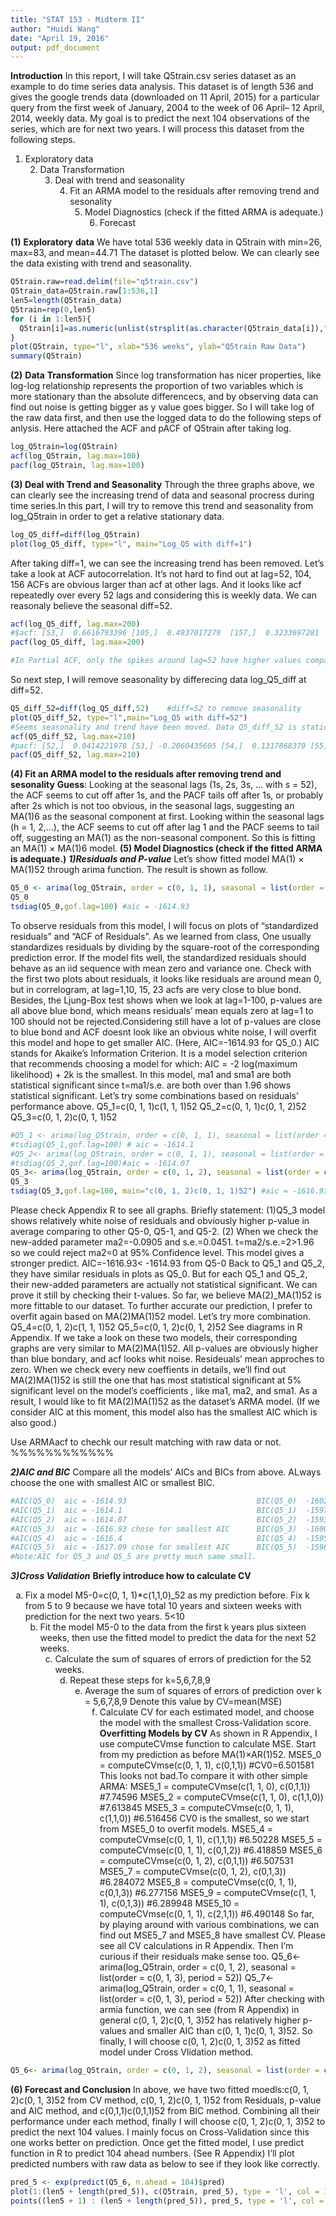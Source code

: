 ```yaml
---
title: "STAT 153 - Midterm II"
author: "Huidi Wang"
date: "April 19, 2016"
output: pdf_document
---
```


**Introduction** \par
\par
\hspace{0.2 in}In this report, I will take Q5train.csv series dataset as an example to do time series data analysis. This dataset is of length 536 and gives the google trends data (downloaded on 11 April, 2015) for a particular query from the first week of January, 2004 to the week of 06 April– 12 April, 2014, weekly data. My goal is to predict the next 104 observations of the series, which are for next two years.\par
\hspace{0.2 in}I will process this dataset from the following steps.\par
\hspace{0.2 in}(1) Exploratory data\par
\hspace{0.2 in}(2) Data Transformation\par
\hspace{0.2 in}(3) Deal with trend and seasonality\par
\hspace{0.2 in}(4) Fit an ARMA model to the residuals after removing trend and sesonality\par
\hspace{0.2 in}(5) Model Diagnostics (check if the fitted ARMA is adequate.)\par
\hspace{0.2 in}(6) Forecast\par
\hspace{0.2 in}\par

**(1)** **Exploratory** **data** \par
\hspace{0.2 in}We have total 536 weekly data in Q5train with min=26, max=83, and mean=44.71 The dataset is plotted below. We can clearly see the data existing with trend and seasonality.\par
```r
Q5train.raw=read.delim(file="q5train.csv")
Q5train_data=Q5train.raw[1:536,1]
len5=length(Q5train_data)
Q5train=rep(0,len5)
for (i in 1:len5){
  Q5train[i]=as.numeric(unlist(strsplit(as.character(Q5train_data[i]),","))[2])
}
plot(Q5train, type="l", xlab="536 weeks", ylab="Q5train Raw Data")
summary(Q5train)
```

**(2)** **Data** **Transformation**\par
\hspace{0.2 in}Since log transformation has nicer properties, like log-log relationship represents the proportion of two variables which is more stationary than the absolute differencecs, and by observing data can find out noise is getting bigger as y value goes bigger. So I will take log of the raw data first, and then use the logged data to do the following steps of anlysis.\par
\hspace{0.2 in}Here attached the ACF and pACF of Q5train after taking log.\par
```r
log_Q5train=log(Q5train)
acf(log_Q5train, lag.max=100)
pacf(log_Q5train, lag.max=100)

```

**(3) Deal with Trend and Seasonality** \par
\hspace{0.2 in}Through the three graphs above, we can clearly see the increasing trend of data and seasonal procress during time series.In this part, I will try to remove this trend and seasonality from log_Q5train in order to get a relative stationary data.\par
```r
log_Q5_diff=diff(log_Q5train)
plot(log_Q5_diff, type="l", main="Log_Q5 with diff=1")
```

\hspace{0.2 in}After taking diff=1, we can see the increasing trend has been removed. \par
\hspace{0.2 in}Let's take a look at ACF autocorrelation. It's not hard to find out at lag=52, 104, 156 ACFs are obvious larger than acf at other lags. And it looks like acf repeatedly over every 52 lags and considering this is weekly data. We can reasonaly believe the seasonal diff=52.\par
```r
acf(log_Q5_diff, lag.max=200)
#$acf: [53,]  0.6616793396 [105,]  0.4937017279  [157,]  0.3233697281
pacf(log_Q5_diff, lag.max=200)

#In Partial ACF, only the spikes around lag=52 have higher values comparing to other lags' pacfs.
```
\hspace{0.2 in}So next step, I will remove seasonality by differecing data log_Q5_diff at diff=52.\par
```r
Q5_diff_52=diff(log_Q5_diff,52)    #diff=52 to remove seasonality
plot(Q5_diff_52, type="l",main="Log_Q5 with diff=52")
#Seems seasonality and trend have been moved. Data Q5_diff_52 is stationary now after diff=1 and diff=52.
acf(Q5_diff_52, lag.max=210)
#pacf: [52,]  0.0414221978 [53,] -0.2060435605 [54,]  0.1317868379 [55,] -0.0532097436
pacf(Q5_diff_52, lag.max=210)
```

**(4) Fit an ARMA model to the residuals after removing trend and sesonality**\par
\hspace{0.2 in}**Guess**: Looking at the seasonal lags (1s, 2s, 3s, ... with s = 52), the ACF seems to
cut off after 1s, and the PACF tails off after 1s, or probably after 2s which is not too obvious, in the seasonal lags, suggesting an MA(1)6 as the seasonal component at first. Looking within the seasonal lags (h = 1, 2,...), the ACF seems to cut off after lag 1 and the PACF seems to tail off, suggesting an MA(1) as the non-seasonal component. So this is fitting an MA(1) × MA(1)6 model.\par

**(5) Model Diagnostics (check if the fitted ARMA is adequate.)**\par
***1)Residuals and P-value***\par
\hspace{0.2 in}Let's show fitted model MA(1) × MA(1)52 through arima function. The result is shown as follow.\par
```r
Q5_0 <- arima(log_Q5train, order = c(0, 1, 1), seasonal = list(order = c(0, 1, 1), period = 52)) 
Q5_0 
tsdiag(Q5_0,gof.lag=100) #aic = -1614.93
```

\hspace{0.2 in} To observe residuals from this model, I will focus on plots of "standardized residuals" and "ACF of Residuals". As we learned from class, One usually standardizes residuals by dividing by the square-root of the corresponding prediction error. If the model fits well, the standardized residuals should behave as an iid sequence with mean zero and variance one.\par
\hspace{0.2 in} Check with the first two plots about residuals, it looks like residuals are around mean 0, but 
in correlogram, at lag=1,10, 15, 23 acfs are very close to blue bond. Besides, the Ljung-Box test shows when we look at lag=1-100, p-values are all above blue bond, which means residuals' mean equals zero at lag=1 to 100 should not be rejected.Considering still have a lot of p-values are close to blue bond and ACF doesnt look like an obvious white noise, I will overfit this model and hope to get smaller AIC. (Here, AIC=-1614.93 for Q5_0.) \par
\hspace{0.2 in}AIC stands for Akaike’s Information Criterion. It is a model selection criterion that recommends choosing a model for which: AIC = -2 log(maximum likelihood) + 2k is the smallest.\par 
\hspace{0.2 in}In this model, ma1 and sma1 are both statistical significant since t=ma1/s.e. are both over than 1.96 shows statistical significant.\par
\hspace{0.2 in}Let's try some combinations based on residuals' performance above.\par
\hspace{0.6 in} Q5_1=c(0, 1, 1)c(1, 1, 1)52 \par
\hspace{0.6 in} Q5_2=c(0, 1, 1)c(0, 1, 2)52 \par
\hspace{0.6 in} Q5_3=c(0, 1, 2)c(0, 1, 1)52 \par
```r
#Q5_1 <- arima(log_Q5train, order = c(0, 1, 1), seasonal = list(order = c(1, 1, 1), period = 52)) 
#tsdiag(Q5_1,gof.lag=100) # aic = -1614.1
#Q5_2<- arima(log_Q5train, order = c(0, 1, 1), seasonal = list(order = c(0, 1, 2), period = 52)) 
#tsdiag(Q5_2,gof.lag=100)#aic = -1614.07
Q5_3<- arima(log_Q5train, order = c(0, 1, 2), seasonal = list(order = c(0, 1, 1), period = 52)) 
Q5_3
tsdiag(Q5_3,gof.lag=100, main="c(0, 1, 2)c(0, 1, 1)52") #aic = -1616.93 better
```

\hspace{0.2 in} Please check Appendix R to see all graphs. Briefly statement: (1)Q5_3 model shows relatively white noise of residuals and obviously higher p-value in average comparing to other Q5-0, Q5-1, and Q5-2. (2) When we check the new-added parameter ma2=-0.0905 and s.e.=0.0451. t=ma2/s.e.=2>1.96 so we could reject ma2=0 at 95% Confidence level. This model gives a stronger predict. AIC=-1616.93< -1614.93 from Q5-0\par
\hspace{0.2 in} Back to Q5_1 and Q5_2, they have similar residuals in plots as Q5_0. But for each Q5_1 and Q5_2, their new-added parameters are actually not statistical significant. We can prove it still by checking their t-values.\par
\hspace{0.2 in} So far, we believe MA(2)_MA(1)52 is more fittable to our dataset. To further accurate our prediction, I prefer to overfit again based on MA(2)MA(1)52 model. Let's try more combination. \par

\hspace{0.6 in} Q5_4=c(0, 1, 2)c(1, 1, 1)52 \par
\hspace{0.6 in} Q5_5=c(0, 1, 2)c(0, 1, 2)52 \par

\hspace{0.2 in} See diagrams in R Appendix. If we take a look on these two models, their corresponding graphs are very similar to MA(2)MA(1)52. All p-values are obviously higher than blue bondary, and acf looks whit noise. Resideuals' mean approches to zero. When we check every new coeffients in details, we'll find out  MA(2)MA(1)52 is still the one that has most statistical significant at 5% significant level on the model's coefficients , like ma1, ma2, and sma1. As a result, I would like to fit MA(2)MA(1)52 as the dataset's ARMA model. (If we consider AIC at this moment, this model also has the smallest AIC which is also good.)\par
\hspace{0.2 in} Use ARMAacf to chechk our result matching with raw data or not. %%%%%%%%%%%%

***2)AIC and BIC***\par
\hspace{0.2 in} Compare all the models' AICs and BICs from above. ALways choose the one with smallest AIC or smallest BIC.\par
```r
#AIC(Q5_0)  aic = -1614.93                             BIC(Q5_0)  -1602.389 #chose by smallesdt BIC
#AIC(Q5_1)  aic = -1614.1                              BIC(Q5_1)  -1597.38
#AIC(Q5_2)  aic = -1614.07                             BIC(Q5_2)  -1593.166
#AIC(Q5_3)  aic = -1616.93 chose for smallest AIC      BIC(Q5_3)  -1600.211 
#AIC(Q5_4)  aic = -1616.4                              BIC(Q5_4)  -1595.496
#AIC(Q5_5)  aic = -1617.09 chose for smallest AIC      BIC(Q5_5)  -1596.188
#Note:AIC for Q5_3 and Q5_5 are pretty much same small.
```

***3)Cross Validation***\par
\hspace{0.1 in}**Briefly introduce how to calculate CV**\par
\hspace{0.2 in}a. Fix a model M5-0=c(0, 1, 1)*c(1,1,0)_52 as my prediction before. Fix k from 5 to 9 because we have total 10 years and sixteen weeks with prediction for the next two years. 5<10\par
\hspace{0.2 in}b. Fit the model M5-0 to the data from the first k years plus sixteen weeks, then use the fitted model to predict the data for the next 52 weeks.\par
\hspace{0.2 in}c. Calculate the sum of squares of errors of prediction for the 52 weeks. \par
\hspace{0.2 in}d. Repeat these steps for k=5,6,7,8,9 \par
\hspace{0.2 in}e. Average the sum of squares of errors of prediction over k = 5,6,7,8,9 Denote this value by CV=mean(MSE) \par
\hspace{0.2 in}f. Calculate CV for each estimated model, and choose the model with the smallest Cross-Validation score.\par
\par
\hspace{0.1 in}**Overfitting Models by CV**\par
\hspace{0.2 in}As shown in R Appendix, I use computeCVmse function to calculate MSE. Start from my prediction as before MA(1)×AR(1)52. \par
\hspace{0.6 in} MSE5_0 = computeCVmse(c(0, 1, 1), c(0,1,1))  #CV0=6.501581\par
\hspace{0.2 in}This looks not bad.To compare it with other simple ARMA:\par
\hspace{0.6 in} MSE5_1 = computeCVmse(c(1, 1, 0), c(0,1,1))  #7.74596\par
\hspace{0.6 in} MSE5_2 = computeCVmse(c(1, 1, 0), c(1,1,0))  #7.613845\par
\hspace{0.6 in} MSE5_3 = computeCVmse(c(0, 1, 1), c(1,1,0))  #6.516456\par
\hspace{0.6 in}  \par
\hspace{0.2 in}CV0 is the smallest, so we start from MSE5_0 to overfit models. \par
\hspace{0.6 in} MSE5_4 = computeCVmse(c(0, 1, 1), c(1,1,1))  #6.50228 \par
\hspace{0.6 in} MSE5_5 = computeCVmse(c(0, 1, 1), c(0,1,2))  #6.418859 \par
\hspace{0.6 in} MSE5_6 = computeCVmse(c(0, 1, 2), c(0,1,1))  #6.507531 \par
\hspace{0.6 in} MSE5_7 = computeCVmse(c(0, 1, 2), c(0,1,3))  #6.284072 \par
\hspace{0.6 in} \par
\hspace{0.6 in} MSE5_8 = computeCVmse(c(0, 1, 1), c(0,1,3))  #6.277156 \par
\hspace{0.6 in} MSE5_9 = computeCVmse(c(1, 1, 1), c(0,1,3))  #6.289948 \par
\hspace{0.6 in} MSE5_10 = computeCVmse(c(0, 1, 1), c(2,1,1))  #6.490148 \par
\hspace{0.6 in} \par
\hspace{0.2 in}So far, by playing around with various combinations, we can find out MSE5_7 and MSE5_8 have smallest CV. Please see all CV calculations in R Appendix. Then I'm curious if their residuals make sense too.\par
\hspace{0.3 in}Q5_6<- arima(log_Q5train, order = c(0, 1, 2), seasonal = list(order = c(0, 1, 3), period = 52)) \par
\hspace{0.3 in}Q5_7<- arima(log_Q5train, order = c(0, 1, 1), seasonal = list(order = c(0, 1, 3), period = 52)) \par
\hspace{0.2 in}After checking with armia function, we can see (from R Appendix) in general c(0, 1, 2)c(0, 1, 3)52 has relatively higher p-values and smaller AIC than c(0, 1, 1)c(0, 1, 3)52. So finally, I will choose c(0, 1, 2)c(0, 1, 3)52 as fitted model under Cross Vlidation method.\par

```r
Q5_6<- arima(log_Q5train, order = c(0, 1, 2), seasonal = list(order = c(0, 1, 3), period = 52))
```
**(6) Forecast and Conclusion** \par
\hspace{0.2 in}In above, we have two fitted moedls:c(0, 1, 2)c(0, 1, 3)52 from CV method, c(0, 1, 2)c(0, 1, 1)52 from Residuals, p-value and AIC method, and c(0,1,1)c(0,1,1)52 from BIC method. Combining all their performance under each method, finally I will choose c(0, 1, 2)c(0, 1, 3)52 to predict the next 104 values. I mainly focus on Cross-Validation since this one works better on prediction. Once get the fitted model, I use predict function in R to predict 104 ahead numbers. (See R Appendix) I'll plot predicted numbers with raw data as below to see if they look like correctly.\par
```r
pred_5 <- exp(predict(Q5_6, n.ahead = 104)$pred)
plot(1:(len5 + length(pred_5)), c(Q5train, pred_5), type = 'l', col = 1, xlab="536+104 weeks", main="Q5train predicted data")
points((len5 + 1) : (len5 + length(pred_5)), pred_5, type = 'l', col = 2)
```


